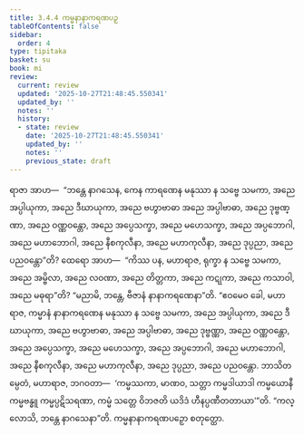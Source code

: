 ```yaml
---
title: 3.4.4 ကမ္မနာနာကရဏပဉှ
tableOfContents: false
sidebar:
  order: 4
type: tipitaka
basket: su
book: mi
review:
  current: review
  updated: '2025-10-27T21:48:45.550341'
  updated_by: ''
  notes: ''
  history:
  - state: review
    date: '2025-10-27T21:48:45.550341'
    updated_by: ''
    notes: ''
    previous_state: draft
---
```



<ReviewStatus review={frontmatter.review} showDetails={true} />

<HypothesisAnnotation frontmatter={frontmatter} />

<DynamicBreadcrumb />

<Division number="66" book="mi" e="ch" v="28">

<Paragraph number="327" book="mi">
ရာဇာ အာဟ—  “ဘန္တေ နာဂသေန, ကေန ကာရဏေန မနုဿာ န သဗ္ဗေ သမကာ, အညေ အပ္ပါယုကာ, အညေ ဒီဃာယုကာ, အညေ ဗဟွာဗာဓာ အညေ အပ္ပါဗာဓာ, အညေ ဒုဗ္ဗဏ္ဏာ, အညေ ဝဏ္ဏဝန္တော, အညေ အပ္ပေသက္ခာ, အညေ မဟေသက္ခာ, အညေ အပ္ပဘောဂါ, အညေ မဟာဘောဂါ, အညေ နီစကုလီနာ, အညေ မဟာကုလီနာ, အညေ ဒုပ္ပညာ, အညေ ပညဝန္တော”တိ?
</Paragraph>

<Paragraph number="328" book="mi">
ထေရော အာဟ—  “ကိဿ ပန, မဟာရာဇ, ရုက္ခာ န သဗ္ဗေ သမကာ, အညေ အမ္ဗိလာ, အညေ လဝဏာ, အညေ တိတ္တကာ, အညေ ကဋုကာ, အညေ ကသာဝါ, အညေ မဓုရာ”တိ? “မညာမိ, ဘန္တေ, ဗီဇာနံ နာနာကရဏေနာ”တိ. “ဧဝမေဝ ခေါ, မဟာရာဇ, ကမ္မာနံ နာနာကရဏေန မနုဿာ န သဗ္ဗေ သမကာ, အညေ အပ္ပါယုကာ, အညေ ဒီဃာယုကာ, အညေ ဗဟွာဗာဓာ, အညေ အပ္ပါဗာဓာ, အညေ ဒုဗ္ဗဏ္ဏာ, အညေ ဝဏ္ဏဝန္တော, အညေ အပ္ပေသက္ခာ, အညေ မဟေသက္ခာ, အညေ အပ္ပဘောဂါ, အညေ မဟာဘောဂါ, အညေ နီစကုလီနာ, အညေ မဟာကုလီနာ, အညေ ဒုပ္ပညာ, အညေ ပညဝန္တော. ဘာသိတမ္ပေတံ, မဟာရာဇ, ဘဂဝတာ—  ‘ကမ္မဿကာ, မာဏဝ, သတ္တာ ကမ္မဒါယာဒါ ကမ္မယောနီ ကမ္မဗန္ဓူ ကမ္မပ္ပဋိသရဏာ, ကမ္မံ သတ္တေ ဝိဘဇတိ ယဒိဒံ ဟီနပ္ပဏီတတာယာ’”တိ.
</Paragraph>

<Paragraph number="329" book="mi">
“ကလ္လောသိ, ဘန္တေ နာဂသေနာ”တိ.

</Paragraph>
</Division>

<Paragraph number="330" type="center" book="mi">
ကမ္မနာနာကရဏပဉှော စတုတ္ထော.
</Paragraph>